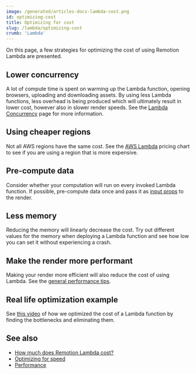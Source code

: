 ```yaml
---
image: /generated/articles-docs-lambda-cost.png
id: optimizing-cost
title: Optimizing for cost
slug: /lambda/optimizing-cost
crumb: 'Lambda'
---
```


On this page, a few strategies for optimizing the cost of using Remotion Lambda are presented.

## Lower concurrency

A lot of compute time is spent on warming up the Lambda function, opening browsers, uploading and downloading assets. By using less Lambda functions, less overhead is being produced which will ultimately result in lower cost, however also in slower render speeds. See the [Lambda Concurrency](/docs/lambda/concurrency) page for more information.

## Using cheaper regions

Not all AWS regions have the same cost. See the [AWS Lambda](https://aws.amazon.com/lambda/pricing/) pricing chart to see if you are using a region that is more expensive.

## Pre-compute data

Consider whether your computation will run on every invoked Lambda function. If possible, pre-compute data once and pass it as [input props](/docs/passing-props#passing-input-props-in-the-cli) to the render.

## Less memory

Reducing the memory will linearly decrease the cost. Try out different values for the memory when deploying a Lambda function and see how low you can set it without experiencing a crash.

## Make the render more performant

Making your render more efficient will also reduce the cost of using Lambda. See the [general performance tips](/docs/performance).

## Real life optimization example

See [this video](https://www.youtube.com/watch?v=GUsjj1jsLhw) of how we optimized the cost of a Lambda function by finding the bottlenecks and eliminating them.

## See also

- [How much does Remotion Lambda cost?](/docs/lambda/cost-example)
- [Optimizing for speed](/docs/lambda/optimizing-speed)
- [Performance](/docs/performance)
